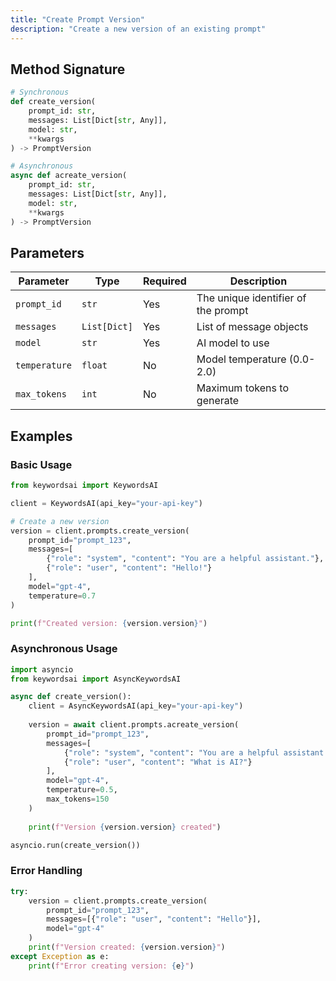 ```yaml
---
title: "Create Prompt Version"
description: "Create a new version of an existing prompt"
---
```


## Method Signature

```python
# Synchronous
def create_version(
    prompt_id: str,
    messages: List[Dict[str, Any]],
    model: str,
    **kwargs
) -> PromptVersion

# Asynchronous
async def acreate_version(
    prompt_id: str,
    messages: List[Dict[str, Any]],
    model: str,
    **kwargs
) -> PromptVersion
```

## Parameters

| Parameter | Type | Required | Description |
|-----------|------|----------|-------------|
| `prompt_id` | `str` | Yes | The unique identifier of the prompt |
| `messages` | `List[Dict]` | Yes | List of message objects |
| `model` | `str` | Yes | AI model to use |
| `temperature` | `float` | No | Model temperature (0.0-2.0) |
| `max_tokens` | `int` | No | Maximum tokens to generate |

## Examples

### Basic Usage
```python
from keywordsai import KeywordsAI

client = KeywordsAI(api_key="your-api-key")

# Create a new version
version = client.prompts.create_version(
    prompt_id="prompt_123",
    messages=[
        {"role": "system", "content": "You are a helpful assistant."},
        {"role": "user", "content": "Hello!"}
    ],
    model="gpt-4",
    temperature=0.7
)

print(f"Created version: {version.version}")
```

### Asynchronous Usage
```python
import asyncio
from keywordsai import AsyncKeywordsAI

async def create_version():
    client = AsyncKeywordsAI(api_key="your-api-key")
    
    version = await client.prompts.acreate_version(
        prompt_id="prompt_123",
        messages=[
            {"role": "system", "content": "You are a helpful assistant."},
            {"role": "user", "content": "What is AI?"}
        ],
        model="gpt-4",
        temperature=0.5,
        max_tokens=150
    )
    
    print(f"Version {version.version} created")

asyncio.run(create_version())
```

### Error Handling
```python
try:
    version = client.prompts.create_version(
        prompt_id="prompt_123",
        messages=[{"role": "user", "content": "Hello"}],
        model="gpt-4"
    )
    print(f"Version created: {version.version}")
except Exception as e:
    print(f"Error creating version: {e}")
```